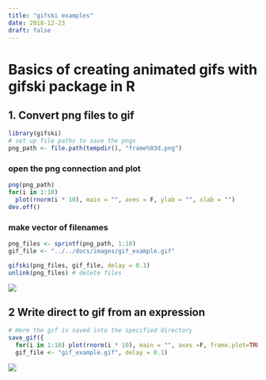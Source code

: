 ```yaml
---
title: "gifski examples"
date: 2018-12-23
draft: false
---
```


# Basics of creating animated gifs with gifski package in R


## 1. Convert png files to gif
```r
library(gifski)
# set up file paths to save the pngs
png_path <- file.path(tempdir(), "frame%03d.png")
```

### open the png connection and plot
```r
png(png_path)
for(i in 1:10)
  plot(rnorm(i * 10), main = "", axes = F, ylab = "", xlab = "")
dev.off()
```

### make vector of filenames
```r
png_files <- sprintf(png_path, 1:10)
gif_file <- "../../docs/images/gif_example.gif"

gifski(png_files, gif_file, delay = 0.1)
unlink(png_files) # delete files
```
![](/images/gif_example.gif)


## 2 Write direct to gif from an expression

```r
# Here the gif is saved into the specified directory
save_gif({
  for(i in 1:10) plot(rnorm(i * 10), main = "", axes =F, frame.plot=TRUE, ylab = "", xlab = "")},
  gif_file <- "gif_example.gif", delay = 0.1)

```
![](/images/gif_example.gif)
